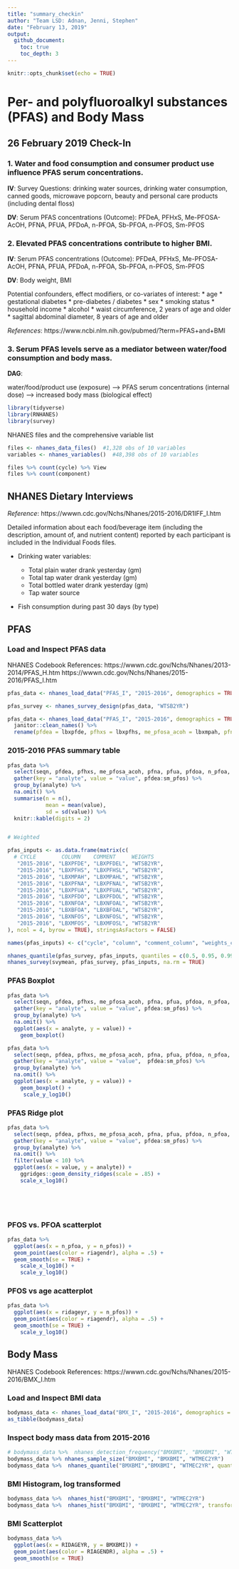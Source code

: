 ```yaml
---
title: "summary_checkin"
author: "Team LSD: Adnan, Jenni, Stephen"
date: "February 13, 2019"
output: 
  github_document:
    toc: true
    toc_depth: 3
---
```


```r
knitr::opts_chunk$set(echo = TRUE)
```

# Per- and polyfluoroalkyl substances (PFAS) and Body Mass
## 26 February 2019 Check-In



### 1. Water and food consumption and consumer product use influence PFAS serum concentrations.

**IV**: Survey Questions: drinking water sources, drinking water consumption, canned goods, microwave popcorn, beauty and personal care products (including dental floss)

**DV**: Serum PFAS concentrations (Outcome): PFDeA, PFHxS, Me-PFOSA-AcOH, PFNA, PFUA, PFDoA, n-PFOA, Sb-PFOA, n-PFOS, Sm-PFOS

### 2. Elevated PFAS concentrations contribute to higher BMI.

**IV**: Serum PFAS concentrations (Outcome): PFDeA, PFHxS, Me-PFOSA-AcOH, PFNA, PFUA, PFDoA, n-PFOA, Sb-PFOA, n-PFOS, Sm-PFOS

**DV**: Body weight, BMI

Potential confounders, effect modifiers, or co-variates of interest: 
* age 
* gestational diabetes
* pre-diabetes / diabetes
* sex 
* smoking status
* household income
* alcohol
* waist circumference, 2 years of age and older
* sagittal abdominal diameter, 8 years of age and older

*References*: https://www.ncbi.nlm.nih.gov/pubmed/?term=PFAS+and+BMI 

### 3. Serum PFAS levels serve as a mediator between water/food consumption and body mass.

**DAG**:
  
water/food/product use (exposure) --> PFAS serum concentrations (internal dose) --> increased body mass (biological effect)  


```r
library(tidyverse)
library(RNHANES)
library(survey)
```


NHANES files and the comprehensive variable list
```r
files <- nhanes_data_files()  #1,328 obs of 10 variables
variables <- nhanes_variables()  #48,398 obs of 10 variables

```

```r
files %>% count(cycle) %>% View
files %>% count(component)
```


## NHANES Dietary Interviews

*Reference*: https://wwwn.cdc.gov/Nchs/Nhanes/2015-2016/DR1IFF_I.htm

Detailed information about each food/beverage item (including the description, amount of, and nutrient content) reported by each participant is included in the Individual Foods files.

* Drinking water variables:

    + Total plain water drank yesterday (gm)
    + Total tap water drank yesterday (gm)
    + Total bottled water drank yesterday (gm)
    + Tap water source

* Fish consumption during past 30 days (by type) 

## PFAS

### Load and Inspect PFAS data
NHANES Codebook References:
https://wwwn.cdc.gov/Nchs/Nhanes/2013-2014/PFAS_H.htm
https://wwwn.cdc.gov/Nchs/Nhanes/2015-2016/PFAS_I.htm

```r

 
pfas_data <- nhanes_load_data("PFAS_I", "2015-2016", demographics = TRUE)

pfas_survey <- nhanes_survey_design(pfas_data, "WTSB2YR")

pfas_data <- nhanes_load_data("PFAS_I", "2015-2016", demographics = TRUE) %>% 
  janitor::clean_names() %>% 
  rename(pfdea = lbxpfde, pfhxs = lbxpfhs, me_pfosa_acoh = lbxmpah,	pfna = lbxpfna, pfua = lbxpfua,	pfdoa = lbxpfdo, n_pfoa = lbxnfoa,	sb_pfoa = lbxbfoa, n_pfos = lbxnfos,	sm_pfos = lbxmfos)


```

### 2015-2016 PFAS summary table


```r

pfas_data %>%
  select(seqn, pfdea, pfhxs, me_pfosa_acoh,	pfna, pfua,	pfdoa, n_pfoa, sb_pfoa, n_pfos,	sm_pfos) %>% 
  gather(key = "analyte", value = "value", pfdea:sm_pfos) %>% 
  group_by(analyte) %>% 
  na.omit() %>% 
  summarise(n = n(), 
            mean = mean(value),
            sd = sd(value)) %>%
  knitr::kable(digits = 2)


# Weighted

pfas_inputs <- as.data.frame(matrix(c(
  # CYCLE        COLUMN    COMMENT     WEIGHTS
   "2015-2016", "LBXPFDE", "LBXPFDEL", "WTSB2YR",
   "2015-2016", "LBXPFHS", "LBXPFHSL", "WTSB2YR",
   "2015-2016", "LBXMPAH", "LBXMPAHL", "WTSB2YR",
   "2015-2016", "LBXPFNA", "LBXPFNAL", "WTSB2YR",
   "2015-2016", "LBXPFUA", "LBXPFUAL", "WTSB2YR",
   "2015-2016", "LBXPFDO", "LBXPFDOL", "WTSB2YR",
   "2015-2016", "LBXNFOA", "LBXNFOAL", "WTSB2YR",
   "2015-2016", "LBXBFOA", "LBXBFOAL", "WTSB2YR",
   "2015-2016", "LBXNFOS", "LBXNFOSL", "WTSB2YR",
   "2015-2016", "LBXMFOS", "LBXMFOSL", "WTSB2YR"
), ncol = 4, byrow = TRUE), stringsAsFactors = FALSE)

names(pfas_inputs) <- c("cycle", "column", "comment_column", "weights_column")

nhanes_quantile(pfas_survey, pfas_inputs, quantiles = c(0.5, 0.95, 0.99))
nhanes_survey(svymean, pfas_survey, pfas_inputs, na.rm = TRUE)

```

### PFAS Boxplot

```r
pfas_data %>%
  select(seqn, pfdea, pfhxs, me_pfosa_acoh,	pfna, pfua,	pfdoa, n_pfoa, sb_pfoa, n_pfos,	sm_pfos) %>% 
  gather(key = "analyte", value = "value", pfdea:sm_pfos) %>% 
  group_by(analyte) %>% 
  na.omit() %>% 
  ggplot(aes(x = analyte, y = value)) +
    geom_boxplot() 

```

```r

pfas_data %>%
  select(seqn, pfdea, pfhxs, me_pfosa_acoh,	pfna, pfua,	pfdoa, n_pfoa, sb_pfoa, n_pfos,	sm_pfos) %>% 
  gather(key = "analyte", value = "value",  pfdea:sm_pfos) %>% 
  group_by(analyte) %>% 
  na.omit() %>% 
  ggplot(aes(x = analyte, y = value)) +
    geom_boxplot() +
     scale_y_log10()
```







### PFAS Ridge plot
```r

pfas_data %>%
  select(seqn, pfdea, pfhxs, me_pfosa_acoh,	pfna, pfua,	pfdoa, n_pfoa, sb_pfoa, n_pfos,	sm_pfos) %>% 
  gather(key = "analyte", value = "value", pfdea:sm_pfos) %>% 
  group_by(analyte) %>% 
  na.omit() %>% 
  filter(value < 10) %>% 
  ggplot(aes(x = value, y = analyte)) +
    ggridges::geom_density_ridges(scale = .85) +
    scale_x_log10()
    


    

```

### PFOS vs. PFOA scatterplot
```r
pfas_data %>% 
  ggplot(aes(x = n_pfoa, y = n_pfos)) + 
  geom_point(aes(color = riagendr), alpha = .5) +
  geom_smooth(se = TRUE) +
    scale_x_log10() +
    scale_y_log10()
```

### PFOS vs age acatterplot
```r
pfas_data %>% 
  ggplot(aes(x = ridageyr, y = n_pfos)) + 
  geom_point(aes(color = riagendr), alpha = .5) +
  geom_smooth(se = TRUE) +
    scale_y_log10()

```

## Body Mass

NHANES Codebook References:
https://wwwn.cdc.gov/Nchs/Nhanes/2015-2016/BMX_I.htm

### Load and Inspect BMI data

```r
bodymass_data <- nhanes_load_data("BMX_I", "2015-2016", demographics = TRUE)
as_tibble(bodymass_data)
```

### Inspect body mass data from 2015-2016
```r
# bodymass_data %>%  nhanes_detection_frequency("BMXBMI", "BMXBMI", "WTMEC2YR") # not completely sure on weight
bodymass_data %>% nhanes_sample_size("BMXBMI", "BMXBMI", "WTMEC2YR")
bodymass_data %>%  nhanes_quantile("BMXBMI","BMXBMI", "WTMEC2YR", quantiles = c(0.5, 0.95))
```

### BMI Histogram, log transformed
```r
bodymass_data %>%  nhanes_hist("BMXBMI", "BMXBMI", "WTMEC2YR")
bodymass_data %>%  nhanes_hist("BMXBMI", "BMXBMI", "WTMEC2YR", transform = "log")

```

### BMI Scatterplot
```r
bodymass_data %>% 
  ggplot(aes(x = RIDAGEYR, y = BMXBMI)) + 
  geom_point(aes(color = RIAGENDR), alpha = .5) +
  geom_smooth(se = TRUE)

```

